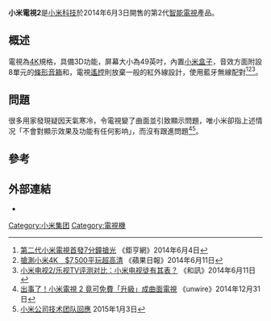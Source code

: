 {{noteTA|G1=IT}}
{{infobox Hardware
| name         = 小米電視2
| image        =|400px|Xiaomi Mi TV 2
| caption      =
| invent-date  =
| invent-name  = [[小米科技|小米科技]]
| conn1        = [[电脑|电脑]]、[[游戏机|游戏机]]<!--硬體連接目標 (有效數量：1-4)-->
| via1_1       = [[HDMI|HDMI]]高清接口（3个）<!--硬體連接介面 (有效數量：via1_1至via1_9，via4_1至via4_9等)-->
| via1_2       = [[VGA|VGA]]接口
| conn2        = [[音箱|音箱]]、[[耳机|耳机]]
| via2_1       = [[音频|音频]]输出接口（线路输出接口和[[SPDIF|SPDIF]]接口）
| via2_2       = [[蓝牙|蓝牙]]4.0 BLE
| conn3        = [[USB|USB]]设备
| via3_1       = [[USB_3.0|USB 3.0]]接口（1个）
| via3_2       = USB2.0接口（1个）
| conn4        = [[互聯網|互聯網]]
| via4_1       = [[802.11ac|802.11ac]]（支持 2 x 2 [[MIMO|MIMO]]）
| via4_2       = [[以太网|以太网]]接口：1个 | conn5        = 其他
| via5_1       = Micro SD 卡槽（1个）
| manuf1       = 
| designfirm   = [[小米科技|小米科技]]
| introduced   = {{Start date and age|2014|06|03}}
| discontinued =
| cost         =
| type         = [[电视|电视]]
| processor    = [[Cortex_A9|Cortex A9]]
| frequency    = 1.45G（四核）
| memory       = 2[[吉字节|GB]]（[[双通道|双通道]][[DDR3|DDR3]]）
| power        = <!--功耗 (W/kWh)-->
| weight       = <!--重量 (kg)-->
| dimensions   = 109.2×63.7×45（最薄处15.5）cm
| class-name   =
| class1       =
}}
'''小米電視2'''是[[小米科技|小米科技]]於2014年6月3日開售的第2代[[智能電視|智能電視]]產品。

==概述==
電視為[[4K解像度|4K]]規格，具備3D功能，屏幕大小為49英吋，內置[[小米盒子|小米盒子]]，音效方面附設8單元的[[條形音箱|條形音箱]]和{{link-en|超低音揚聲器|Subwoofer}}，電視[[遙控|遙控]]則放棄一般的紅外線設計，使用藍牙無線配對<ref>[http://news.cnyes.com/Content/20140604/KIVYFY75FOG6.shtml 第二代小米電視首發7分鐘搶光] {{Wayback|url=http://news.cnyes.com/Content/20140604/KIVYFY75FOG6.shtml |date=20140715005303 }}《鉅亨網》2014年6月4日</ref><ref>[http://hk.apple.nextmedia.com/supplement/tech/art/20140611/18753055 搶測小米4K　$7,500平玩超高清] {{Wayback|url=http://hk.apple.nextmedia.com/supplement/tech/art/20140611/18753055 |date=20140616021120 }}《蘋果日報》2014年6月11日</ref><ref>[http://tech.hexun.com/2014-06-11/165572220.html 小米电视2/乐视TV评测对比：小米电视徒有其表？] {{Wayback|url=http://tech.hexun.com/2014-06-11/165572220.html |date=20140714120154 }}《和訊》2014年6月11日</ref>。

==問題==
很多用家發現疑因天氣寒冷，令電視變了曲面並引致顯示問題，唯小米卻指上述情况「不會對顯示效果及功能有任何影响」，而沒有跟進問題<ref>[http://unwire.hk/2014/12/31/mi-tv-2-becomes-curved-tv/wireless-home/ 出事了！小米電視 2 竟可免費「升級」成曲面電視] {{Wayback|url=http://unwire.hk/2014/12/31/mi-tv-2-becomes-curved-tv/wireless-home/ |date=20150102214833 }}《unwire》2014年12月31日</ref><ref>[http://bbs.xiaomi.cn/thread-11004789-1-1.html 小米公司技术团队回應]{{Dead link}} 2015年1月3日</ref>。

==參考==
{{reflist}}

==外部連結==
* {{Official website|http://www.mi.com/mitv}}

[[Category:小米集团|Category:小米集团]]
[[Category:電視機|Category:電視機]]